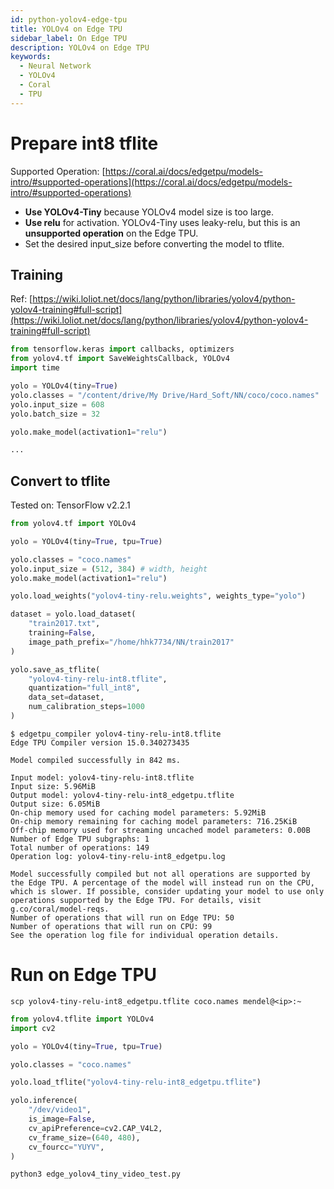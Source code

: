 ```yaml
---
id: python-yolov4-edge-tpu
title: YOLOv4 on Edge TPU
sidebar_label: On Edge TPU
description: YOLOv4 on Edge TPU
keywords:
  - Neural Network
  - YOLOv4
  - Coral
  - TPU
---
```


# Prepare int8 tflite

Supported Operation: [https://coral.ai/docs/edgetpu/models-intro/#supported-operations](https://coral.ai/docs/edgetpu/models-intro/#supported-operations)

- **Use YOLOv4-Tiny** because YOLOv4 model size is too large.
- **Use relu** for activation. YOLOv4-Tiny uses leaky-relu, but this is an **unsupported operation** on the Edge TPU.
- Set the desired input_size before converting the model to tflite.

## Training

Ref: [https://wiki.loliot.net/docs/lang/python/libraries/yolov4/python-yolov4-training#full-script](https://wiki.loliot.net/docs/lang/python/libraries/yolov4/python-yolov4-training#full-script)

```python {5,10}
from tensorflow.keras import callbacks, optimizers
from yolov4.tf import SaveWeightsCallback, YOLOv4
import time

yolo = YOLOv4(tiny=True)
yolo.classes = "/content/drive/My Drive/Hard_Soft/NN/coco/coco.names"
yolo.input_size = 608
yolo.batch_size = 32

yolo.make_model(activation1="relu")

...
```

## Convert to tflite

Tested on: TensorFlow v2.2.1

```python
from yolov4.tf import YOLOv4

yolo = YOLOv4(tiny=True, tpu=True)

yolo.classes = "coco.names"
yolo.input_size = (512, 384) # width, height
yolo.make_model(activation1="relu")

yolo.load_weights("yolov4-tiny-relu.weights", weights_type="yolo")

dataset = yolo.load_dataset(
    "train2017.txt",
    training=False,
    image_path_prefix="/home/hhk7734/NN/train2017"
)

yolo.save_as_tflite(
    "yolov4-tiny-relu-int8.tflite",
    quantization="full_int8",
    data_set=dataset,
    num_calibration_steps=1000
)
```

```shell {1}
$ edgetpu_compiler yolov4-tiny-relu-int8.tflite
Edge TPU Compiler version 15.0.340273435

Model compiled successfully in 842 ms.

Input model: yolov4-tiny-relu-int8.tflite
Input size: 5.96MiB
Output model: yolov4-tiny-relu-int8_edgetpu.tflite
Output size: 6.05MiB
On-chip memory used for caching model parameters: 5.92MiB
On-chip memory remaining for caching model parameters: 716.25KiB
Off-chip memory used for streaming uncached model parameters: 0.00B
Number of Edge TPU subgraphs: 1
Total number of operations: 149
Operation log: yolov4-tiny-relu-int8_edgetpu.log

Model successfully compiled but not all operations are supported by the Edge TPU. A percentage of the model will instead run on the CPU, which is slower. If possible, consider updating your model to use only operations supported by the Edge TPU. For details, visit g.co/coral/model-reqs.
Number of operations that will run on Edge TPU: 50
Number of operations that will run on CPU: 99
See the operation log file for individual operation details.
```

# Run on Edge TPU

```shell
scp yolov4-tiny-relu-int8_edgetpu.tflite coco.names mendel@<ip>:~
```

```python title="edge_yolov4_tiny_video_test.py"
from yolov4.tflite import YOLOv4
import cv2

yolo = YOLOv4(tiny=True, tpu=True)

yolo.classes = "coco.names"

yolo.load_tflite("yolov4-tiny-relu-int8_edgetpu.tflite")

yolo.inference(
    "/dev/video1",
    is_image=False,
    cv_apiPreference=cv2.CAP_V4L2,
    cv_frame_size=(640, 480),
    cv_fourcc="YUYV",
)
```

```python
python3 edge_yolov4_tiny_video_test.py
```
